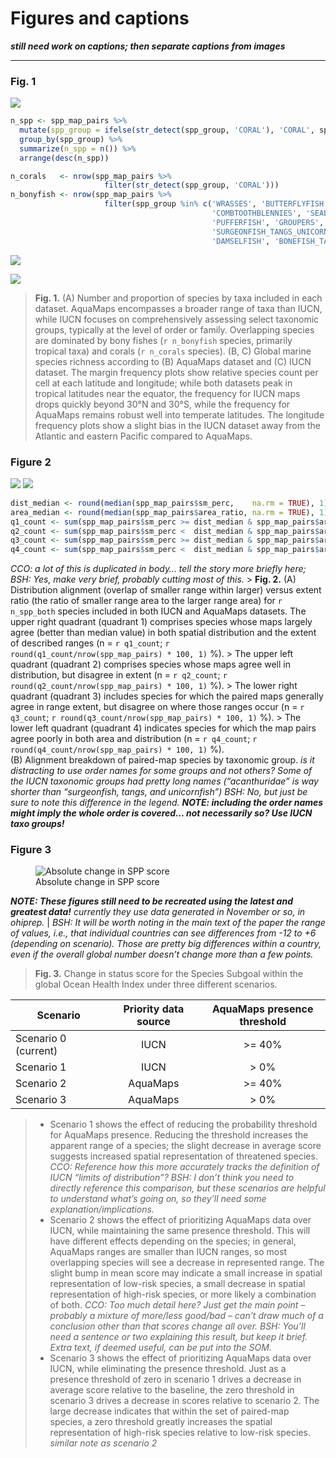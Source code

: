 
# Figures and captions

___still need work on captions; then separate captions from images___

<!--

Figures: Calculated at 180 characters per cm in height for one column and 360 characters per cm in height for two columns; a figure wider than 8.7 cm is two columns wide.

From PNAS http://www.pnas.org/site/authors/preparation.xhtml:

Only TIFF, EPS, and high-resolution PDF for Mac or PC are allowed for figures that will appear in the main text. Authors may submit PRC or U3D files for 3D images; these must be accompanied by 2D representations in TIFF, EPS, or high-resolution PDF format. (See SI below for supplementary material.) Color images must be in RGB (red, green, blue) mode. Include the font files for any text. Images must be final size, preferably one column width (8.7 cm). Figures wider than one column should be sized to 11.4 cm or 17.8 cm wide. Numbers, letters, and symbols should be no smaller than 6 points (2 mm) and no larger than 12 points (6 mm) after reduction and must be consistent. Composite figures must be preassembled. Figures must be submitted as separate files, not embedded in manuscript text. See the Digital Art Guidelines.

See also: http://www.pnas.org/site/misc/digitalart.pdf

Label like so: 
Fig. 2.
Diffraction patterns at three different angles and time-dependent structural changes of JDF-L1. (A–C) Diffraction images observed at different zone axes before time 0; n is the electron direction. (D) Femtosecond intensity changes of (200) and (201) spots with time. Two different types of dynamics were observed: a decay with a femtosecond time constant (see main text) and another without a decay.


___consider using HCL or HSV values for colors on plots?___ or ask Mel re: good color choices.  Make sure that colors have good contrast to show up on a black-and-white print...  Should the quad plot background be colored?  How else to quickly code the four quadrants relative to the quadrant-breakdown-by-taxa plot?

**`hcl {grDevices}`**: Create a vector of colors from vectors specifying hue, chroma and luminance.

*Usage* `hcl(h = 0, c = 35, l = 85, alpha, fixup = TRUE)`
Arguments

*arguments*
- `h`: The hue of the color specified as an angle in the range [0,360]. 0 yields red, 120 yields green 240 yields blue, etc.
- `c`: The chroma of the color. The upper bound for chroma depends on hue and luminance.
- `l`: A value in the range [0,100] giving the luminance of the colour. For a given combination of hue and chroma, only a subset of this range is possible.
- `alpha`: numeric vector of values in the range [0,1] for alpha transparency channel (0 means transparent and 1 means opaque).
- `fixup`: a logical value which indicates whether the resulting RGB values should be corrected to ensure that a real color results. if fixup is FALSE RGB components lying outside the range [0,1] will result in an NA value.

**`hsv {grDevices}`**: Create a vector of colors from vectors specifying hue, saturation and value.

*usage* `hsv(h = 1, s = 1, v = 1, alpha)`

*arguments*

- `h`, `s`,`v`: numeric vectors of values in the range [0, 1] for ‘hue’, ‘saturation’ and ‘value’ to be combined to form a vector of colors. Values in shorter arguments are recycled.
- `alpha`: numeric vector of values in the range [0, 1] for alpha transparency channel (0 means transparent and 1 means opaque).

-->

-----

### Fig. 1 <!--can you put N = XXX above each bar? Would make it a little easier to read compared to within the bar.-->
<a id = 'fig1'></a>

![](figures/bar_by_taxa_all.png)
``` r
n_spp <- spp_map_pairs %>%
  mutate(spp_group = ifelse(str_detect(spp_group, 'CORAL'), 'CORAL', spp_group)) %>%
  group_by(spp_group) %>%
  summarize(n_spp = n()) %>%
  arrange(desc(n_spp))

n_corals   <- nrow(spp_map_pairs %>% 
                     filter(str_detect(spp_group, 'CORAL')))
n_bonyfish <- nrow(spp_map_pairs %>% 
                     filter(spp_group %in% c('WRASSES', 'BUTTERFLYFISH', 'PARROTFISH',
                                             'COMBTOOTHBLENNIES', 'SEABREAMS_PORGIES', 
                                             'PUFFERFISH', 'GROUPERS', 'TUNAS_BILLFISHES', 
                                             'SURGEONFISH_TANGS_UNICORNFISH', 'ANGELFISH', 
                                             'DAMSELFISH', 'BONEFISH_TARPONS')))
```


![](figures/all_aquamaps_map.png)

![](figures/all_iucn_map.png)

>  __Fig. 1.__ (A) Number and proportion of species by taxa included in each dataset.  AquaMaps encompasses a broader range of taxa than IUCN, while IUCN focuses on comprehensively assessing select taxonomic groups, typically at the level of order or family. Overlapping species are dominated by bony fishes (`r n_bonyfish` species, primarily tropical taxa) and corals (`r n_corals` species).  (B, C) Global marine species richness according to (B) AquaMaps dataset and (C) IUCN dataset.  The margin frequency plots show relative species count per cell at each latitude and longitude; while both datasets peak in tropical latitudes near the equator, the frequency for IUCN maps drops quickly beyond 30°N and 30°S, while the frequency for AquaMaps remains robust well into temperate latitudes.  The longitude frequency plots show a slight bias in the IUCN dataset away from the Atlantic and eastern Pacific compared to AquaMaps. 

### Figure 2 <!--Ditto of Fig. 2B – can you move the N = XX values to be outside the bars (to the right) instead of within them?-->

<a id = 'fig2'></a>

![](figures/AreaRatiovsPercOverlap.png)
![](figures/barchart_spp_gp_quads.png)


``` r
dist_median <- round(median(spp_map_pairs$sm_perc,    na.rm = TRUE), 1)
area_median <- round(median(spp_map_pairs$area_ratio, na.rm = TRUE), 1)
q1_count <- sum(spp_map_pairs$sm_perc >= dist_median & spp_map_pairs$area_ratio >= area_median)
q2_count <- sum(spp_map_pairs$sm_perc <  dist_median & spp_map_pairs$area_ratio >= area_median)
q3_count <- sum(spp_map_pairs$sm_perc >= dist_median & spp_map_pairs$area_ratio <  area_median)
q4_count <- sum(spp_map_pairs$sm_perc <  dist_median & spp_map_pairs$area_ratio <  area_median)
```

_CCO: a lot of this is duplicated in body… tell the story more briefly here; BSH: Yes, make very brief, probably cutting most of this._
> __Fig. 2.__ (A) Distribution alignment (overlap of smaller range within larger) versus extent ratio (the ratio of smaller range area to the larger range area) for `r n_spp_both` species included in both IUCN and AquaMaps datasets.  The upper right quadrant (quadrant 1) comprises species whose maps largely agree (better than median value) in both spatial distribution and the extent of described ranges
(n = `r q1_count`; `r round(q1_count/nrow(spp_map_pairs) * 100, 1)` %).
> The upper left quadrant (quadrant 2) comprises species whose maps agree well in distribution, but disagree in extent
(n = `r q2_count`; `r round(q2_count/nrow(spp_map_pairs) * 100, 1)` %).
> The lower right quadrant (quadrant 3) includes species for which the paired maps generally agree in range extent, but disagree on where those ranges occur
(n = `r q3_count`; `r round(q3_count/nrow(spp_map_pairs) * 100, 1)` %).
> The lower left quadrant (quadrant 4) indicates species for which the map pairs agree poorly in both area and distribution
(n = `r q4_count`; `r round(q4_count/nrow(spp_map_pairs) * 100, 1)` %).  
(B) Alignment breakdown of paired-map species by taxonomic group. _is it distracting to use order names for some groups and not others?  Some of the IUCN taxonomic groups had pretty long names ("acanthuridae" is way shorter than "surgeonfish, tangs, and unicornfish")_ _BSH: No, but just be sure to note this difference in the legend._ ___NOTE: including the order names might imply the whole order is covered... not necessarily so?  Use IUCN taxo groups!___


### Figure 3

<a id = 'fig3'></a>

![Absolute change in SPP score](figures/boxplot_abs_diff.png)

___NOTE: These figures still need to be recreated using the latest and greatest data!___ _currently they use data generated in November or so, in ohiprep._ | _BSH: It will be worth noting in the main text of the paper the range of values, i.e., that individual countries can see differences from -12 to +6 (depending on scenario).  Those are pretty big differences within a country, even if the overall global number doesn’t change more than a few points._

> __Fig. 3.__ Change in status score for the Species Subgoal within the global Ocean Health Index under three different scenarios.

| Scenario              | Priority data source | AquaMaps presence threshold |
| --------------------- | :------------------: | :-------------------------: |
| Scenario 0 (current)  | IUCN                 |  >= 40%                     |
| Scenario 1            | IUCN                 |   > 0%                      |
| Scenario 2            | AquaMaps             |  >= 40%                     |
| Scenario 3            | AquaMaps             |   > 0%                      |

> * Scenario 1 shows the effect of reducing the probability threshold for AquaMaps presence.  Reducing the threshold increases the apparent range of a species; the slight decrease in average score suggests increased spatial representation of threatened species. _CCO: Reference how this more accurately tracks the definition of IUCN “limits of distribution”?  BSH: I don’t think you need to directly reference this comparison, but these scenarios are helpful to understand what’s going on, so they’ll need some explanation/implications._
> * Scenario 2 shows the effect of prioritizing AquaMaps data over IUCN, while maintaining the same presence threshold.  This will have different effects depending on the species; in general, AquaMaps ranges are smaller than IUCN ranges, so most overlapping species will see a decrease in represented range.  The slight bump in mean score may indicate a small increase in spatial representation of low-risk species, a small decrease in spatial representation of high-risk species, or more likely a combination of both. _CCO: Too much detail here? Just get the main point – probably a mixture of more/less good/bad – can’t draw much of a conclusion other than that scores change all over.  BSH: You’ll need a sentence or two explaining this result, but keep it brief.  Extra text, if deemed useful, can be put into the SOM._
> * Scenario 3 shows the effect of prioritizing AquaMaps data over IUCN, while eliminating the presence threshold.  Just as a presence threshold of zero in scenario 1 drives a decrease in average score relative to the baseline, the zero threshold in scenario 3 drives a decrease in scores relative to scenario 2.  The large decrease indicates that within the set of paired-map species, a zero threshold greatly increases the spatial representation of high-risk species relative to low-risk species. _similar note as scenario 2_

